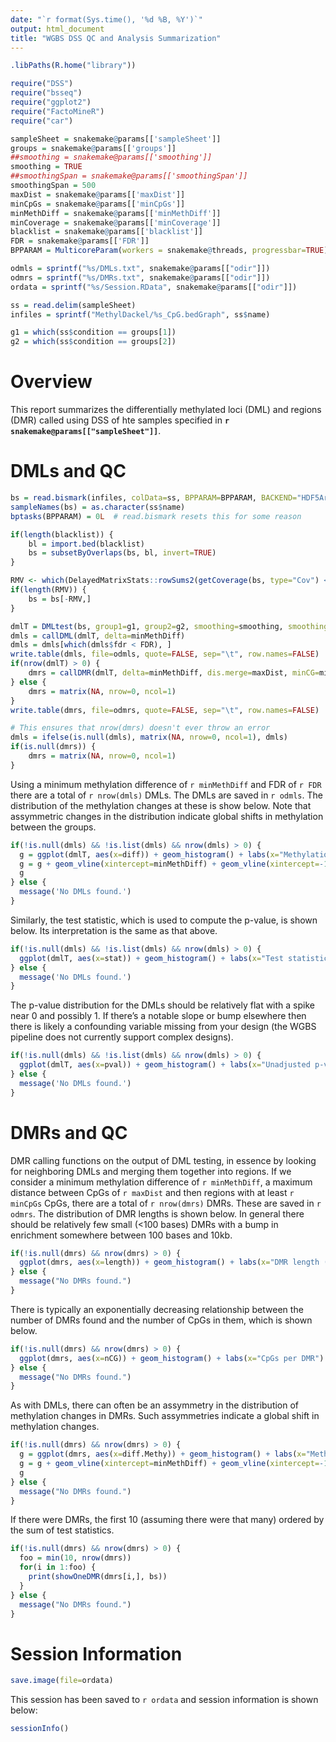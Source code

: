 ```yaml
---
date: "`r format(Sys.time(), '%d %B, %Y')`"
output: html_document
title: "WGBS DSS QC and Analysis Summarization"
---
```


```r
.libPaths(R.home("library"))

require("DSS")
require("bsseq")
require("ggplot2")
require("FactoMineR")
require("car")

sampleSheet = snakemake@params[['sampleSheet']]
groups = snakemake@params[['groups']]
##smoothing = snakemake@params[['smoothing']]
smoothing = TRUE
##smoothingSpan = snakemake@params[['smoothingSpan']]
smoothingSpan = 500
maxDist = snakemake@params[['maxDist']]
minCpGs = snakemake@params[['minCpGs']]
minMethDiff = snakemake@params[['minMethDiff']]
minCoverage = snakemake@params[['minCoverage']]
blacklist = snakemake@params[['blacklist']]
FDR = snakemake@params[['FDR']]
BPPARAM = MulticoreParam(workers = snakemake@threads, progressbar=TRUE)

odmls = sprintf("%s/DMLs.txt", snakemake@params[["odir"]])
odmrs = sprintf("%s/DMRs.txt", snakemake@params[["odir"]])
ordata = sprintf("%s/Session.RData", snakemake@params[["odir"]])

ss = read.delim(sampleSheet)
infiles = sprintf("MethylDackel/%s_CpG.bedGraph", ss$name)

g1 = which(ss$condition == groups[1])
g2 = which(ss$condition == groups[2])
```

# Overview

This report summarizes the differentially methylated loci (DML) and regions (DMR) called using DSS of hte samples specified in **`r snakemake@params[["sampleSheet"]]`**.

# DMLs and QC

```r
bs = read.bismark(infiles, colData=ss, BPPARAM=BPPARAM, BACKEND="HDF5Array") # nThread?
sampleNames(bs) = as.character(ss$name)
bptasks(BPPARAM) = 0L  # read.bismark resets this for some reason

if(length(blacklist)) {
    bl = import.bed(blacklist)
    bs = subsetByOverlaps(bs, bl, invert=TRUE)
}

RMV <- which(DelayedMatrixStats::rowSums2(getCoverage(bs, type="Cov") < minCoverage) != 0)
if(length(RMV)) {
    bs = bs[-RMV,]
}

dmlT = DMLtest(bs, group1=g1, group2=g2, smoothing=smoothing, smoothing.span=smoothingSpan, BPPARAM=BPPARAM)
dmls = callDML(dmlT, delta=minMethDiff)
dmls = dmls[which(dmls$fdr < FDR), ]
write.table(dmls, file=odmls, quote=FALSE, sep="\t", row.names=FALSE)
if(nrow(dmlT) > 0) {
    dmrs = callDMR(dmlT, delta=minMethDiff, dis.merge=maxDist, minCG=minCpGs)
} else {
    dmrs = matrix(NA, nrow=0, ncol=1)
}
write.table(dmrs, file=odmrs, quote=FALSE, sep="\t", row.names=FALSE)

# This ensures that nrow(dmrs) doesn't ever throw an error
dmls = ifelse(is.null(dmls), matrix(NA, nrow=0, ncol=1), dmls)
if(is.null(dmrs)) {
    dmrs = matrix(NA, nrow=0, ncol=1)
}
```

Using a minimum methylation difference of `r minMethDiff` and FDR of `r FDR` there are a total of `r nrow(dmls)` DMLs. The DMLs are saved in `r odmls`. The distribution of the methylation changes at these is show below. Note that assymmetric changes in the distribution indicate global shifts in methylation between the groups.

```r
if(!is.null(dmls) && !is.list(dmls) && nrow(dmls) > 0) {
  g = ggplot(dmlT, aes(x=diff)) + geom_histogram() + labs(x="Methylation Difference (per-CpG)")
  g = g + geom_vline(xintercept=minMethDiff) + geom_vline(xintercept=-1*minMethDiff)
  g
} else {
  message('No DMLs found.')
}
```

Similarly, the test statistic, which is used to compute the p-value, is shown below. Its interpretation is the same as that above.

```r
if(!is.null(dmls) && !is.list(dmls) && nrow(dmls) > 0) {
  ggplot(dmlT, aes(x=stat)) + geom_histogram() + labs(x="Test statistic (per-CpG)")
} else {
  message('No DMLs found.')
}
```

The p-value distribution for the DMLs should be relatively flat with a spike near 0 and possibly 1. If there's a notable slope or bump elsewhere then there is likely a confounding variable missing from your design (the WGBS pipeline does not currently support complex designs).

```r
if(!is.null(dmls) && !is.list(dmls) && nrow(dmls) > 0) {
  ggplot(dmlT, aes(x=pval)) + geom_histogram() + labs(x="Unadjusted p-value (per-CpG)")
} else {
  message('No DMLs found.')
}
```

# DMRs and QC

DMR calling functions on the output of DML testing, in essence by looking for neighboring DMLs and merging them together into regions. If we consider a minimum methylation difference of `r minMethDiff`, a maximum distance between CpGs of `r maxDist` and then regions with at least `r minCpGs` CpGs, there are a total of `r nrow(dmrs)` DMRs. These are saved in `r odmrs`. The distribution of DMR lengths is shown below. In general there should be relatively few small (<100 bases) DMRs with a bump in enrichment somewhere between 100 bases and 10kb.

```r
if(!is.null(dmrs) && nrow(dmrs) > 0) {
  ggplot(dmrs, aes(x=length)) + geom_histogram() + labs(x="DMR length (bases)")
} else {
  message("No DMRs found.")
}
```

There is typically an exponentially decreasing relationship between the number of DMRs found and the number of CpGs in them, which is shown below.

```r
if(!is.null(dmrs) && nrow(dmrs) > 0) {
  ggplot(dmrs, aes(x=nCG)) + geom_histogram() + labs(x="CpGs per DMR")
} else {
  message("No DMRs found.")
}
```

As with DMLs, there can often be an assymmetry in the distribution of methylation changes in DMRs. Such assymmetries indicate a global shift in methylation changes.

```r
if(!is.null(dmrs) && nrow(dmrs) > 0) {
  g = ggplot(dmrs, aes(x=diff.Methy)) + geom_histogram() + labs(x="Methylation Difference (per-DMR)")
  g = g + geom_vline(xintercept=minMethDiff) + geom_vline(xintercept=-1*minMethDiff)
  g
} else {
  message("No DMRs found.")
}
```

If there were DMRs, the first 10 (assuming there were that many) ordered by the sum of test statistics.

```r
if(!is.null(dmrs) && nrow(dmrs) > 0) {
  foo = min(10, nrow(dmrs))
  for(i in 1:foo) {
    print(showOneDMR(dmrs[i,], bs))
  }
} else {
  message("No DMRs found.")
}
```

# Session Information

```r
save.image(file=ordata)
```

This session has been saved to `r ordata` and session information is shown below:

```r
sessionInfo()
```
